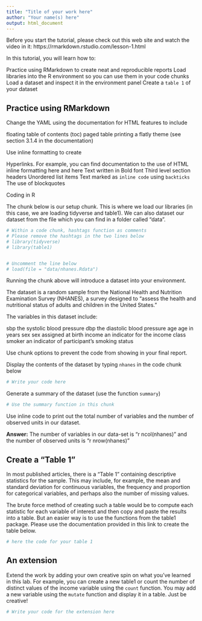 ```yaml
---
title: "Title of your work here"
author: "Your name(s) here"
output: html_document
---
```


Before you start the tutorial, please check out this web site and watch the video in it: https://rmarkdown.rstudio.com/lesson-1.html 

In this tutorial, you will learn how to:

Practice using RMarkdown to create neat and reproducible reports
Load libraries into  the R environment so you can use them in your code chunks
Load a dataset and inspect it in the environment panel
Create a `table 1` of your dataset

## Practice using RMarkdown 

Change the YAML using the documentation for HTML features to include 

floating table of contents (toc)
paged table printing
a flatly theme (see section 3.1.4 in the documentation)

Use inline formatting to create

Hyperlinks. For example, you can find documentation to the use of HTML inline formatting here and here
Text written in Bold font
Third level section headers 
Unordered list items
Text marked as `inline code` using `backticks` 
The use of blockquotes 


Coding in R

The chunk below is our setup chunk. This is where we load our libraries (in this case, we are loading tidyverse and table1). We can also dataset our dataset from the file which you can find in a folder called "data". 

```r
# Within a code chunk, hashtags function as comments
# Please remove the hashtags in the two lines below
# library(tidyverse)
# library(table1)


# Uncomment the line below
# load(file = "data/nhanes.Rdata")

```

Running the chunk above will introduce a dataset into your environment.  

The dataset is a random sample from the National Health and Nutrition Examination Survey (NHANES),  a survey designed to "assess the health and nutritional status of adults and children in the United States."

The variables in this dataset include:

sbp the systolic blood pressure
dbp  the diastolic blood pressure
age age in years
sex sex assigned at birth
income an indicator for the income class
smoker an indicator of participant's smoking status

Use chunk options to prevent the code from showing  in your final report.

Display the contents of the dataset by typing `nhanes` in the code chunk below

```r
# Write your code here

```

Generate a summary of the dataset (use the function `summary`)

```r
# Use the summary function in this chunk

```

Use inline code to print out the total number of variables and the number of observed units in our dataset. 

**Answer:** The number of variables in our data-set is "r ncol(nhanes)" and the number of observed units is "r nrow(nhanes)"

## Create a "Table 1"

In most published articles, there is a "Table 1" containing descriptive statistics for the sample. This may include, for example, the mean and standard deviation for continuous variables, the frequency and proportion for categorical variables, and perhaps also the number of missing values.

The brute force method of creating such a table would be to compute each statistic for each variable of interest and then copy and paste the results into a table. But an easier way is to use the functions from the table1 package. Please use the documentation provided in this link to create the table below. 

```r
# here the code for your table 1

```


## An extension

Extend the work by adding your own creative spin on what you've learned in this lab. For example, you can create a new table1 or count the number of distinct values of the income variable using the `count` function. You may add a new variable using the `mutate` function and display it in a table. 
Just be creative!

```r
# Write your code for the extension here

```


